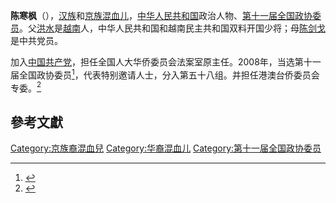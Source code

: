 '''陈寒枫'''（{{bd|1944年||}}），[[汉族|汉族]]和[[京族|京族]][[混血儿|混血儿]]，[[中华人民共和国|中华人民共和国]]政治人物、[[第十一届全国政协委员|第十一届全国政协委员]]。父[[洪水_(军事将领)|洪水]]是[[越南|越南]]人，中华人民共和国和越南民主共和国双料开国少将；母[[陈剑戈|陈剑戈]]是中共党员。

加入[[中国共产党|中国共产党]]，担任全国人大华侨委员会法案室原主任。2008年，当选第十一届全国政协委员<ref>{{cite news|title=第十一届全国政协委员名单|url=http://www.indaa.com.cn/zt/2009qglh/zxzs/200903/t20090303_127573.html|accessdate=2013-04-09|newspaper=新华社北京1月25日电 中国人民政治协商会议第十一届全国委员会委员名单(共2237人，2008年1月25日政协第十届全国委员会常务委员会第二十次会议通过)|date=2008年1月25日|deadurl=yes|archiveurl=https://web.archive.org/web/20130928014403/http://www.indaa.com.cn/zt/2009qglh/zxzs/200903/t20090303_127573.html|archivedate=2013年9月28日}}</ref>，代表特别邀请人士，分入第五十八组。并担任港澳台侨委员会专委。<ref>{{cite news|title=全国政协信息-陈寒枫|url=http://www.cppcc.gov.cn/CMS/wylibary/showJcwyxtInfoWylibary.action?tabJcwyxt.guid=11W0021120&wytype=wjwy|accessdate=2013-04-11|newspaper=全国政协委员会|archive-date=2016-03-04|archive-url=https://web.archive.org/web/20160304203544/http://www.cppcc.gov.cn/CMS/wylibary/showJcwyxtInfoWylibary.action?tabJcwyxt.guid=11W0021120&wytype=wjwy|dead-url=no}}</ref>

==參考文獻==
{{reflist}}
{{中国政治人物小作品}}
{{林枫家系}}

[[Category:京族裔混血兒|Category:京族裔混血兒]]
[[Category:华裔混血儿|Category:华裔混血儿]]
[[Category:第十一届全国政协委员|Category:第十一届全国政协委员]]